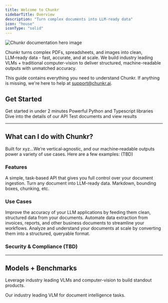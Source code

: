 ```yaml
---
title: Welcome to Chunkr
sidebarTitle: Overview
description: "Turn complex documents into LLM-ready data"
icon: "house"
iconType: "solid"
---
```


<Frame>
  <img src="/assets/frame.jpg" alt="Chunkr documentation hero image" />
</Frame>

Chunkr turns complex PDFs, spreadsheets, and images into clean, LLM‑ready data - fast, accurate, and at scale.
We build industry leading VLMs + traditional computer-vision to deliver structured, machine-readable outputs with unmatched accuracy.

This guide contains everything you need to understand Chunkr. If anything is missing,
we're here to help at support@chunkr.ai.

## Get Started

<CardGroup>
  <Card title="Quickstart" href="/docs/get-started/quickstart" icon="bolt">
    Get started in under 2 minutes
  </Card>
  <Card title="SDK" href="/docs/get-started/sdk" icon="rocket">
    Powerful Python and Typescript libraries
  </Card>
  <Card title="API Reference" href="/docs/get-started/llm-docs" icon="book">
    Dive into the details of our API
  </Card>
  <Card title="Viewer" href="/docs/get-started/viewer" icon="browser">
    Test documents and view results
  </Card>
</CardGroup>

---

## What can I do with Chunkr?

Built for xyz...We’re vertical‑agnostic, and our machine‑readable outputs power a variety of use cases. Here are a few examples:
(TBD)

### Features

<CardGroup>
  <Card title="Task System" href="/docs/task-system/overview" icon="upload">
    A simple, task-based API that gives you full control over your document
    ingestion.
  </Card>
  <Card title="Parse" href="/docs/parse/overview" icon="crop-simple">
    Turn any document into LLM-ready data. Markdown, bounding boxes, chunking,
    etc.
  </Card>
</CardGroup>

### Use Cases

<CardGroup>
  <Card title="Retrieval-Augmented Generation (RAG)">
    Improve the accuracy of your LLM applications by feeding them clean,
    structured data from your documents.
  </Card>
  <Card title="Document Automation">
    Automate data extraction from invoices, reports, and other business
    documents to streamline your workflows.
  </Card>
  <Card title="Content & Data Analytics">
    Analyze and understand your documents at scale by converting them into a
    structured, queryable format.
  </Card>
</CardGroup>

### Security & Compliance (TBD)

---

## Models + Benchmarks

Leverage industry leading VLMs and computer-vision to build standout products.

<CardGroup>
  <Card title="chunkr-parse-1" href="/docs/models/chunkr-parse-1" icon="robot">
    Our industry leading VLM for document intelligence tasks.
  </Card>
</CardGroup>
